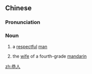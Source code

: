 ==Chinese==
{{zh-forms}}

===Pronunciation===
{{zh-pron
|m=gōngrén
|ma=y
|cat=n
}}

===Noun===
{{zh-noun}}

# {{lb|zh|archaic}} a [[respectful]] [[man]]
# {{lb|zh|archaic}} the [[wife]] of a fourth-grade [[mandarin]]

[[zh:恭人]]